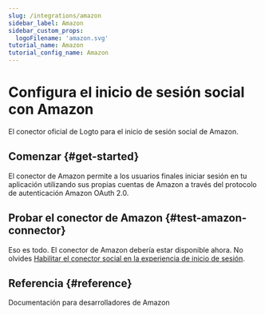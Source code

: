```yaml
---
slug: /integrations/amazon
sidebar_label: Amazon
sidebar_custom_props:
  logoFilename: 'amazon.svg'
tutorial_name: Amazon
tutorial_config_name: Amazon
---
```




# Configura el inicio de sesión social con Amazon

El conector oficial de Logto para el inicio de sesión social de Amazon.

<GuideTip />

## Comenzar \{#get-started}

El conector de Amazon permite a los usuarios finales iniciar sesión en tu aplicación utilizando sus propias cuentas de Amazon a través del protocolo de autenticación Amazon OAuth 2.0.

<Integration />

## Probar el conector de Amazon \{#test-amazon-connector}

Eso es todo. El conector de Amazon debería estar disponible ahora. No olvides [Habilitar el conector social en la experiencia de inicio de sesión](/connectors/social-connectors/#enable-social-sign-in).

## Referencia \{#reference}

<Url href="https://developer.amazon.com/loginwithamazon/console/site/lwa/overview.html">
  Documentación para desarrolladores de Amazon
</Url>
